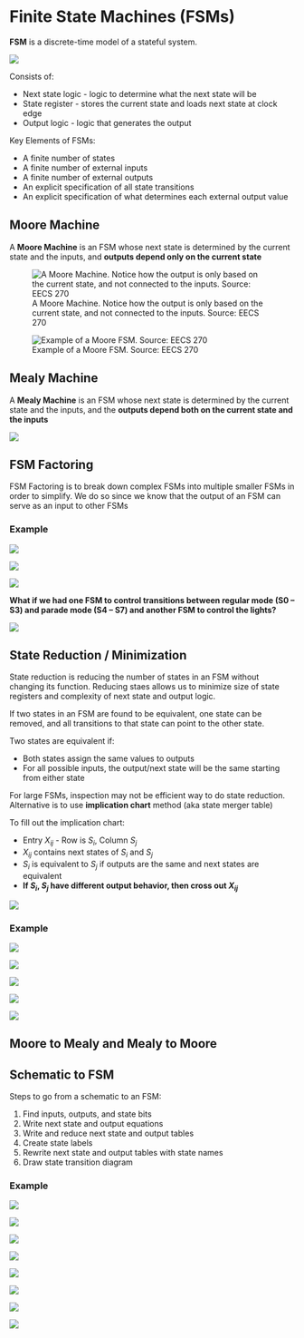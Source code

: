 # Finite State Machines (FSMs)

**FSM** is a discrete-time model of a stateful system.

![](images/fsm/fsm-basic.png)

Consists of:

- Next state logic - logic to determine what the next state will be
- State register - stores the current state and loads next state at clock edge
- Output logic - logic that generates the output

Key Elements of FSMs:

- A finite number of states 
- A finite number of external inputs
- A finite number of external outputs
- An explicit specification of all state transitions
- An explicit specification of what determines each external output value

## Moore Machine

A **Moore Machine** is an FSM whose next state is determined by the current state and the inputs, and **outputs depend only on the current state**

![A Moore Machine. Notice how the output is only based on the current state, and not connected to the inputs. Source: EECS 270](images/fsm/moore.png)


![Example of a Moore FSM. Source: EECS 270](images/fsm/moore-fsm-diagram.png)


## Mealy Machine

A **Mealy Machine** is an FSM whose next state is determined by the current state and the inputs, and the **outputs depend both on the current state and the inputs**

![](images/fsm/mealy.png)


## FSM Factoring

FSM Factoring is to break down complex FSMs into multiple smaller FSMs in order to simplify. We do so since we know that the output of an FSM can serve as an input to other FSMs

### Example

![](images/fsm/factoring-ex1.png)

![](images/fsm/factoring-ex2.png)

![](images/fsm/factoring-ex3.png)

**What if we had one FSM to control transitions between regular mode (S0 – S3) and parade mode (S4 – S7) and another FSM to control the lights?**

![](images/fsm/factoring-ex4.png)

## State Reduction / Minimization

State reduction is reducing the number of states in an FSM without changing its function. Reducing staes allows us to minimize size of state registers and complexity of next state and output logic.

If two states in an FSM are found to be equivalent, one state can be removed, and all transitions to that state can point to the other state.

Two states are equivalent if:

- Both states assign the same values to outputs
- For all possible inputs, the output/next state will be the same starting from either state

For large FSMs, inspection may not be efficient way to do state reduction. Alternative is to use **implication chart** method (aka state merger table)

To fill out the implication chart:

- Entry $X_{ij}$ - Row is $S_i$, Column $S_j$
- $X_{ij}$ contains next states of $S_i$ and $S_j$
- $S_i$ is equivalent to $S_j$ if outputs are the same and next states are equivalent
- **If $S_i$, $S_j$ have different output behavior, then cross out $X_{ij}$**

![](images/fsm/imp-chart-cell.png)

### Example

![](images/fsm/imp-chart-ex1.png)

![](images/fsm/imp-chart-ex2.png)

![](images/fsm/imp-chart-ex3.png)

![](images/fsm/imp-chart-ex4.png)

![](images/fsm/imp-chart-ex5.png)

## Moore to Mealy and Mealy to Moore



## Schematic to FSM

Steps to go from a schematic to an FSM:

1. Find inputs, outputs, and state bits
2. Write next state and output equations
3. Write and reduce next state and output tables
4. Create state labels
5. Rewrite next state and output tables with state names
6. Draw state transition diagram

### Example

![](images/fsm/sch-to-fsm-ex1.png)

![](images/fsm/sch-to-fsm-ex2.png)

![](images/fsm/sch-to-fsm-ex3.png)

![](images/fsm/sch-to-fsm-ex4.png)

![](images/fsm/sch-to-fsm-ex5.png)

![](images/fsm/sch-to-fsm-ex6.png)

![](images/fsm/sch-to-fxm-ex7.png)

![](images/fsm/sch-to-fsm-ex8.png)